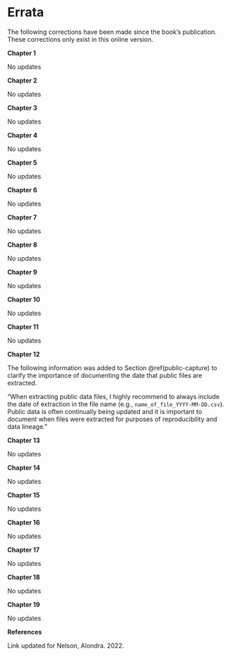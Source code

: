 # Errata {-} 

The following corrections have been made since the book's publication. These corrections only exist in this online version.

**Chapter 1**

No updates

**Chapter 2**

No updates

**Chapter 3**

No updates

**Chapter 4**

No updates

**Chapter 5**

No updates

**Chapter 6**

No updates

**Chapter 7**

No updates

**Chapter 8**

No updates

**Chapter 9**

No updates

**Chapter 10**

No updates

**Chapter 11**

No updates

**Chapter 12**

The following information was added to Section \@ref(public-capture) to clarify the importance of documenting the date that public files are extracted.

"When extracting public data files, I highly recommend to always include the date of extraction in the file name (e.g., `name_of_file_YYYY-MM-DD.csv`). Public data is often continually being updated and it is important to document when files were extracted for purposes of reproducibility and data lineage."

**Chapter 13**

No updates

**Chapter 14**

No updates

**Chapter 15**

No updates

**Chapter 16**

No updates

**Chapter 17**

No updates

**Chapter 18**

No updates

**Chapter 19**

No updates

**References**

Link updated for Nelson, Alondra. 2022.
